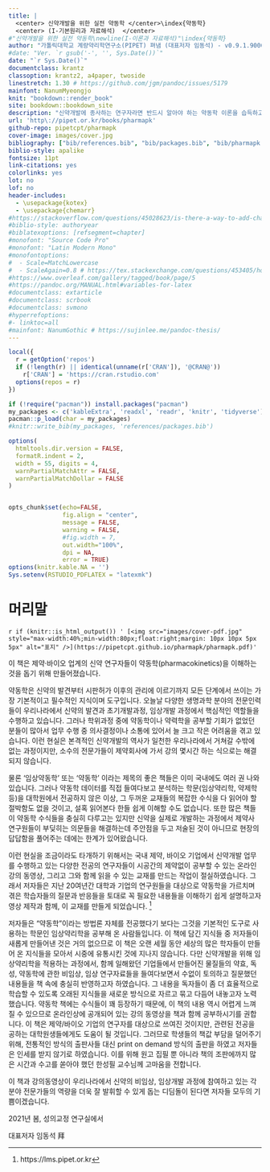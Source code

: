 ```yaml
--- 
title: |
  <center> 신약개발을 위한 실전 약동학 </center>\index{약동학}
  <center> (I-기본원리과 자료해석)  </center>
#"신약개발을 위한 실전 약동학\newline(I-이론과 자료해석)"\index{약동학}
author: "가톨릭대학교 계량약리학연구소(PIPET) 펴냄 (대표저자 임동석) - v0.9.1.9000 (2021-08-22)"
#date: "Ver. `r gsub('-', '', Sys.Date())`"
date: "`r Sys.Date()`"
documentclass: krantz
classoption: krantz2, a4paper, twoside
linestretch: 1.30 # https://github.com/jgm/pandoc/issues/5179
mainfont: NanumMyeongjo
knit: "bookdown::render_book"
site: bookdown::bookdown_site
description: "신약개발에 종사하는 연구자라면 반드시 알아야 하는 약동학 이론을 습득하고 실습을 통해 실전 지식을 갖출 수 있도록 짜여져 있습니다."
url: 'http\://pipet.or.kr/books/pharmapk'
github-repo: pipetcpt/pharmapk
cover-image: images/cover.jpg
bibliography: ["bib/references.bib", "bib/packages.bib", "bib/pharmapk.bib"]
biblio-style: apalike
fontsize: 11pt
link-citations: yes
colorlinks: yes
lot: no
lof: no
header-includes:
  - \usepackage{kotex} 
  - \usepackage{chemarr}
#https://stackoverflow.com/questions/45028623/is-there-a-way-to-add-chapter-bibliographies-using-bookdown
#biblio-style: authoryear
#biblatexoptions: [refsegment=chapter]
#monofont: "Source Code Pro"
#monofont: "Latin Modern Mono"
#monofontoptions:
#  - Scale=MatchLowercase
#  - ScaleAgain=0.8 # https://tex.stackexchange.com/questions/453405/how-can-i-scale-mono-font-to-90-of-matchlowercase
#https://www.overleaf.com/gallery/tagged/book/page/5
#https://pandoc.org/MANUAL.html#variables-for-latex
#documentclass: extarticle
#documentclass: scrbook
#documentclass: svmono
#hyperrefoptions:
#- linktoc=all
#mainfont: NanumGothic # https://sujinlee.me/pandoc-thesis/
---
```


```r
local({
  r = getOption('repos')
  if (!length(r) || identical(unname(r['CRAN']), '@CRAN@'))
    r['CRAN'] = 'https://cran.rstudio.com' 
  options(repos = r)
})

if (!require("pacman")) install.packages("pacman")
my_packages <- c('kableExtra', 'readxl', 'readr', 'knitr', 'tidyverse')
pacman::p_load(char = my_packages)
#knitr::write_bib(my_packages, 'references/packages.bib')

options(
  htmltools.dir.version = FALSE, 
  formatR.indent = 2,
  width = 55, digits = 4, 
  warnPartialMatchAttr = FALSE, 
  warnPartialMatchDollar = FALSE
)


opts_chunk$set(echo=FALSE, 
               fig.align = "center",
               message = FALSE, 
               warning = FALSE,
               #fig.width = 7,
               out.width="100%", 
               dpi = NA,
               error = TRUE)
options(knitr.kable.NA = '')
Sys.setenv(RSTUDIO_PDFLATEX = "latexmk")
```

# 머리말 {-}

`r if (knitr::is_html_output()) ' [<img src="images/cover-pdf.jpg" style="max-width:40%;min-width:80px;float:right;margin: 10px 10px 5px 5px" alt="표지" />](https://pipetcpt.github.io/pharmapk/pharmapk.pdf)'`

\normalsize

이 책은 제약·바이오 업계의 신약 연구자들이 약동학(pharmacokinetics)을 이해하는 것을 돕기 위해 만들어졌습니다.\index{약동학}

약동학은 신약의 발견부터 시판허가 이후의 관리에\index{약동학}
이르기까지 모든 단계에서 쓰이는 가장 기본적이고 필수적인 지식이며
도구입니다. 오늘날 다양한 생명과학 분야의 전문인력들이 우리나라에서
신약의 발견과 초기개발과정, 임상개발 과정에서 핵심적인 역할들을 수행하고\index{임상개발}
있습니다. 그러나 학위과정 중에 약동학이나 약력학을 공부할 기회가 없었던\index{약동학}\index{약력학}
분들이 많아서 업무 수행 중 의사결정이나 소통에 있어서 늘 크고 작은\index{의사결정}
어려움을 겪고 있습니다. 이런 현실은 본격적인 신약개발의 역사가 일천한
우리나라에서 거쳐갈 수밖에 없는 과정이지만, 소수의 전문가들이 제약회사에
가서 강의 몇시간 하는 식으로는 해결되지 않습니다.

물론 '임상약동학' 또는 '약동학' 이라는 제목의 좋은 책들은 이미 국내에도\index{약동학}
여러 권 나와 있습니다. 그러나 약동학 데이터를 직접 들여다보고 분석하는\index{약동학}
학문(임상약리학, 약제학 등)을 대학원에서 전공하지 않은 이상, 그 두꺼운
교재들의 복잡한 수식을 다 읽어야 할 절박함도 없을 것이고, 설혹 읽어본다
한들 쉽게 이해할 수도 없습니다. 또한 많은 책들이 약동학 수식들을 충실히\index{약동학}
다루고는 있지만 신약을 실제로 개발하는 과정에서 제약사 연구원들이
부딪히는 의문들을 해결하는데 주안점을 두고 저술된 것이 아니므로 현장의
답답함을 풀어주는 데에는 한계가 있어왔습니다.

이런 현실을 조금이라도 타개하기 위해서는 국내 제약, 바이오 기업에서
신약개발 업무를 수행하고 있는 다양한 전공의 연구자들이 시공간의 제약없이
공부할 수 있는 온라인 강의 동영상, 그리고 그와 함께 읽을 수 있는 교재를
만드는 작업이 절실하였습니다. 그래서 저자들은 지난 20여년간 대학과
기업의 연구원들을 대상으로 약동학을 가르치며 겪은 학습자들의 질문과\index{약동학}
반응들을 토대로 꼭 필요한 내용들을 이해하기 쉽게 설명하고자 영상 제작과
함께, 이 교재를 만들게 되었습니다. ^[https://lms.pipet.or.kr]

저자들은 "약동학"이라는 방법론 자체를 전공했다기 보다는 그것을 기본적인\index{약동학}
도구로 사용하는 학문인 임상약리학을 공부해 온 사람들입니다. 이 책에 담긴
지식들 중 저자들이 새롭게 만들어낸 것은 거의 없으므로 이 책은 오랜 세월
동안 세상의 많은 학자들이 만들어 온 지식들을 모아서 시중에 유통시킨 것에
지나지 않습니다. 다만 신약개발을 위해 임상약리학을 적용하는 과정에서,
함께 일해왔던 기업들에서 만들어진 물질들의 약효, 독성, 약동학에 관한\index{약동학}
비임상, 임상 연구자료들을 들여다보면서 수없이 토의하고 질문했던 내용들을
책 속에 충실히 반영하고자 하였습니다. 그 내용을 독자들이 좀 더
효율적으로 학습할 수 있도록 오래된 지식들을 새로운 방식으로 자르고 묶고
다듬어 내놓고자 노력했습니다. 약동학 책에는 수식들이 꽤 등장하기 때문에,\index{약동학}
이 책의 내용 역시 어렵게 느껴질 수 있으므로 온라인상에 공개되어 있는
강의 동영상을 책과 함께 공부하시기를 권합니다. 
이 책은 제약/바이오 기업의 연구자를 대상으로 쓰여진 것이지만, 관련된 전공을 공하는 대학원생들에게도 도움이 될 것입니다.
그러므로 학생들의 책값 부담을 덜어주기 위해, 전통적인 방식의 출판사들 대신 print on demand 방식의 출판을 하였고 저자들은 인세를 받지 않기로 하였습니다.
이를 위해 원고 집필 뿐 아니라 책의 조판에까지 많은 시간과 수고를 쏟아야 했던 한성필 교수님께 고마움을 전합니다. 

이 책과 강의동영상이
우리나라에서 신약의 비임상, 임상개발 과정에 참여하고 있는 각 분야\index{임상개발}
전문가들의 역량을 더욱 잘 발휘할 수 있게 돕는 디딤돌이 된다면 저자들
모두의 기쁨이겠습니다.

<!--
```r
include_graphics("images/preface.pdf")
```
-->

\hfill 2021년 봄, 성의교정 연구실에서

\hfill 대표저자 임동석 拜

\normalsize


\mainmatter

